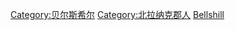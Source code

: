[[Category:贝尔斯希尔|Category:贝尔斯希尔]]
[[Category:北拉纳克郡人|Category:北拉纳克郡人]]
[[Category:蘇格蘭各城市出身人物|Bellshill]]